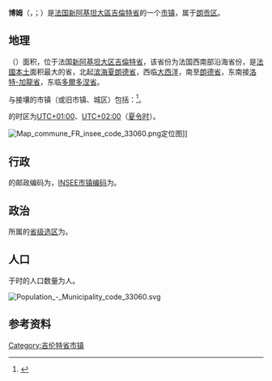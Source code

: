 {{noteTA|G1=法国地名}}
{{Infobox French commune
|arrondissement         = [[朗贡区|朗贡区]]
}}
'''博姆'''（{{lang-fr|Bommes}}，{{IPA-fr|bɔm}}；{{lang-oc|Bòmas}}）是[[法国|法国]][[新阿基坦大區|新阿基坦大區]][[吉倫特省|吉倫特省]]的一个[[市镇_(法国)|市镇]]，属于[[朗贡区|朗贡区]]。

== 地理 ==
{{PAGENAMEBASE}}（{{wikidata|property|linked|P625}}）面积{{wikidata|properties|P2046}}，位于法国[[新阿基坦大区|新阿基坦大区]][[吉倫特省|吉倫特省]]，该省份为法国西南部沿海省份，是[[法國本土|法國本土]]面积最大的省，北起[[滨海夏朗德省|滨海夏朗德省]]，西临[[大西洋|大西洋]]，南至[[朗德省|朗德省]]，东南接[[洛特-加龍省|洛特-加龍省]]，东临[[多爾多涅省|多爾多涅省]]。

与{{PAGENAMEBASE}}接壤的市镇（或旧市镇、城区）包括：{{Wikidata|properties|linked|P47}}<ref name="geo">{{Cite web|url=https://www.geoportail.gouv.fr/carte|title=Carte|accessdate=2020-03-22|author=Géoportail|language=fr|publisher=Géoportail|archive-date=2017-01-29|archive-url=https://web.archive.org/web/20170129154129/https://www.geoportail.gouv.fr/carte/|dead-url=no}}</ref>。

{{PAGENAMEBASE}}的时区为[[UTC+01:00|UTC+01:00]]、[[UTC+02:00|UTC+02:00]]（[[夏时制|夏令时]]）。

[[File:Map_commune_FR_insee_code_33060.png|thumb]]定位图]]{{Clear|left}}
== 行政 ==
{{PAGENAMEBASE}}的邮政编码为{{wikidata|properties|P281}}，[[法国国家统计与经济研究所|INSEE市镇编码]]为{{wikidata|properties|P374}}。

== 政治 ==
{{PAGENAMEBASE}}所属的[[縣_(法國)|省级选区]]为{{WikidataLink|{{wikidata|properties|raw|best||P7938}}}}。

== 人口 ==
{{PAGENAMEBASE}}于{{wikidata|qualifier|P1082|P585}}时的人口数量为{{wikidata|property|raw|P1082}}人。

[[File:Population_-_Municipality_code_33060.svg|thumb]]{{Clear|left}}
==参考资料==
{{reflist}}

{{吉伦特省市镇}}
[[Category:吉伦特省市镇|Category:吉伦特省市镇]]